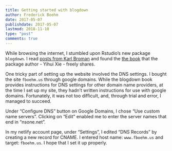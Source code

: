 ```yaml
---
title: Getting started with blogdown
author: Frederick Boehm
date: 2017-05-07
publishdate: 2017-05-07
lastmod: 2018-11-10
type: "post"
comments: true
---
```


While browsing the internet, I stumbled upon Rstudio's new package `blogdown`. I read [posts from Karl Broman](http://kbroman.org/blog/) and found the [the book](https://bookdown.org/yihui/blogdown/) that the package author - Yihui Xie - freely shares.

One tricky part of setting up the website involved the DNS settings. I bought the site `fboehm.us` through google domains. While the blogdown book provides instructions for DNS settings for other domain name providers, at the time I set up my site, they hadn't written instructions for use with google domains. Fortunately, it was not too difficult, and, through trial and error, I managed to succeed. 

Under "Configure DNS" button on Google Domains, I chose "Use custom name servers". Clicking on "Edit" enabled me to enter the server names that end in "nsone.net".

In my netlify account page, under "Settings", I edited "DNS Records" by creating a new record for CNAME. I entered host name: `www.fboehm.us` and target: `fboehm.us`. I hope that I set it up properly.



